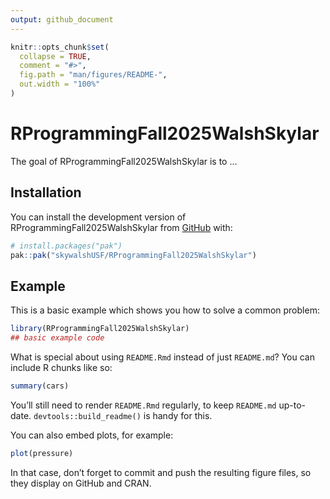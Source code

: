```yaml
---
output: github_document
---
```


<!-- README.md is generated from README.Rmd. Please edit that file -->

```r
knitr::opts_chunk$set(
  collapse = TRUE,
  comment = "#>",
  fig.path = "man/figures/README-",
  out.width = "100%"
)
```

# RProgrammingFall2025WalshSkylar

<!-- badges: start -->
<!-- badges: end -->

The goal of RProgrammingFall2025WalshSkylar is to ...

## Installation

You can install the development version of RProgrammingFall2025WalshSkylar from [GitHub](https://github.com/) with:

``` r
# install.packages("pak")
pak::pak("skywalshUSF/RProgrammingFall2025WalshSkylar")
```

## Example

This is a basic example which shows you how to solve a common problem:

```r
library(RProgrammingFall2025WalshSkylar)
## basic example code
```

What is special about using `README.Rmd` instead of just `README.md`? You can include R chunks like so:

```r
summary(cars)
```

You'll still need to render `README.Rmd` regularly, to keep `README.md` up-to-date. `devtools::build_readme()` is handy for this.

You can also embed plots, for example:

```r
plot(pressure)
```

In that case, don't forget to commit and push the resulting figure files, so they display on GitHub and CRAN.
